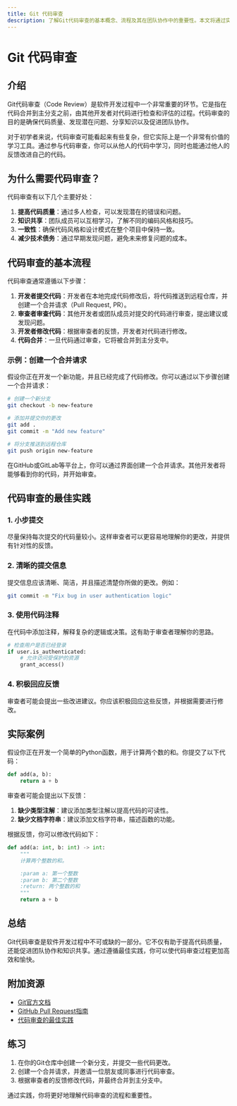 ```yaml
---
title: Git 代码审查
description: 了解Git代码审查的基本概念、流程及其在团队协作中的重要性。本文将通过实际案例和代码示例，帮助你掌握代码审查的核心技能。
---
```


# Git 代码审查

## 介绍

Git代码审查（Code Review）是软件开发过程中一个非常重要的环节。它是指在代码合并到主分支之前，由其他开发者对代码进行检查和评估的过程。代码审查的目的是确保代码质量、发现潜在问题、分享知识以及促进团队协作。

对于初学者来说，代码审查可能看起来有些复杂，但它实际上是一个非常有价值的学习工具。通过参与代码审查，你可以从他人的代码中学习，同时也能通过他人的反馈改进自己的代码。

## 为什么需要代码审查？

代码审查有以下几个主要好处：

1. **提高代码质量**：通过多人检查，可以发现潜在的错误和问题。
2. **知识共享**：团队成员可以互相学习，了解不同的编码风格和技巧。
3. **一致性**：确保代码风格和设计模式在整个项目中保持一致。
4. **减少技术债务**：通过早期发现问题，避免未来修复问题的成本。

## 代码审查的基本流程

代码审查通常遵循以下步骤：

1. **开发者提交代码**：开发者在本地完成代码修改后，将代码推送到远程仓库，并创建一个合并请求（Pull Request, PR）。
2. **审查者审查代码**：其他开发者或团队成员对提交的代码进行审查，提出建议或发现问题。
3. **开发者修改代码**：根据审查者的反馈，开发者对代码进行修改。
4. **代码合并**：一旦代码通过审查，它将被合并到主分支中。

### 示例：创建一个合并请求

假设你正在开发一个新功能，并且已经完成了代码修改。你可以通过以下步骤创建一个合并请求：

```bash
# 创建一个新分支
git checkout -b new-feature

# 添加并提交你的更改
git add .
git commit -m "Add new feature"

# 将分支推送到远程仓库
git push origin new-feature
```

在GitHub或GitLab等平台上，你可以通过界面创建一个合并请求。其他开发者将能够看到你的代码，并开始审查。

## 代码审查的最佳实践

### 1. **小步提交**

尽量保持每次提交的代码量较小。这样审查者可以更容易地理解你的更改，并提供有针对性的反馈。

### 2. **清晰的提交信息**

提交信息应该清晰、简洁，并且描述清楚你所做的更改。例如：

```bash
git commit -m "Fix bug in user authentication logic"
```

### 3. **使用代码注释**

在代码中添加注释，解释复杂的逻辑或决策。这有助于审查者理解你的思路。

```python
# 检查用户是否已经登录
if user.is_authenticated:
    # 允许访问受保护的资源
    grant_access()
```

### 4. **积极回应反馈**

审查者可能会提出一些改进建议。你应该积极回应这些反馈，并根据需要进行修改。

## 实际案例

假设你正在开发一个简单的Python函数，用于计算两个数的和。你提交了以下代码：

```python
def add(a, b):
    return a + b
```

审查者可能会提出以下反馈：

1. **缺少类型注解**：建议添加类型注解以提高代码的可读性。
2. **缺少文档字符串**：建议添加文档字符串，描述函数的功能。

根据反馈，你可以修改代码如下：

```python
def add(a: int, b: int) -> int:
    """
    计算两个整数的和。

    :param a: 第一个整数
    :param b: 第二个整数
    :return: 两个整数的和
    """
    return a + b
```

## 总结

Git代码审查是软件开发过程中不可或缺的一部分。它不仅有助于提高代码质量，还能促进团队协作和知识共享。通过遵循最佳实践，你可以使代码审查过程更加高效和愉快。

## 附加资源

- [Git官方文档](https://git-scm.com/doc)
- [GitHub Pull Request指南](https://docs.github.com/en/pull-requests)
- [代码审查的最佳实践](https://google.github.io/eng-practices/review/)

## 练习

1. 在你的Git仓库中创建一个新分支，并提交一些代码更改。
2. 创建一个合并请求，并邀请一位朋友或同事进行代码审查。
3. 根据审查者的反馈修改代码，并最终合并到主分支中。

通过实践，你将更好地理解代码审查的流程和重要性。
